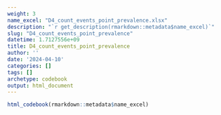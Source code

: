 ```yaml
---
weight: 3
name_excel: "D4_count_events_point_prevalence.xlsx"
description: "`r get_description(rmarkdown::metadata$name_excel)`"
slug: "D4_count_events_point_prevalence"
datetime: 1.7127556e+09
title: D4_count_events_point_prevalence
author: ''
date: '2024-04-10'
categories: []
tags: []
archetype: codebook
output: html_document
---
```


```r
html_codebook(rmarkdown::metadata$name_excel)
```
